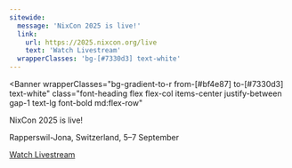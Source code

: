 ```yaml
---
sitewide:
  message: 'NixCon 2025 is live!'
  link:
    url: https://2025.nixcon.org/live
    text: 'Watch Livestream'
  wrapperClasses: 'bg-[#7330d3] text-white'
---
```



<Banner
  wrapperClasses="bg-gradient-to-r from-[#bf4e87] to-[#7330d3] text-white"
  class="font-heading flex flex-col items-center justify-between gap-1 text-lg font-bold md:flex-row"
>
  <span>
    <p class="text-2xl font-bold">NixCon 2025 is live!</p>
    <p class="text-md">Rapperswil-Jona, Switzerland, 5–7 September</p>
  </span>
  <a
    href="https://2025.nixcon.org/live"
    target="_blank"
    rel="noopener noreferrer"
    class="mt-1.5 w-full rounded-md bg-white/20 px-4 pt-3 pb-2.5 text-center leading-none font-bold text-white no-underline backdrop-blur-md transition-all duration-200 hover:bg-white/40 hover:text-white md:mt-0 md:w-auto"
  >
    Watch Livestream
  </a>
</Banner>
